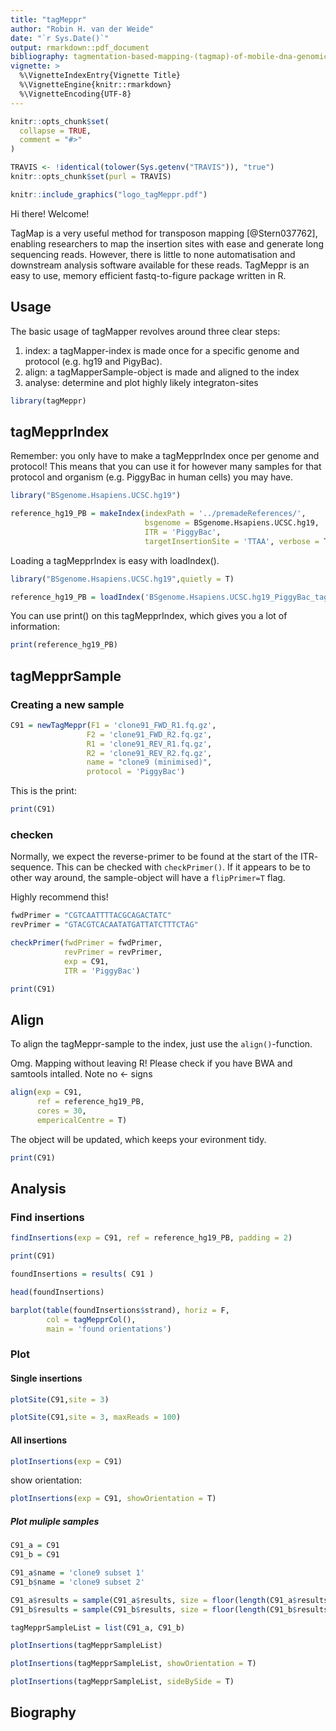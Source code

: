 ```yaml
---
title: "tagMeppr"
author: "Robin H. van der Weide"
date: "`r Sys.Date()`"
output: rmarkdown::pdf_document
bibliography: tagmentation-based-mapping-(tagmap)-of-mobile-dna-genomic-insertion-sites.bib
vignette: >
  %\VignetteIndexEntry{Vignette Title}
  %\VignetteEngine{knitr::rmarkdown}
  %\VignetteEncoding{UTF-8}
---
```


```r
knitr::opts_chunk$set(
  collapse = TRUE,
  comment = "#>"
)

TRAVIS <- !identical(tolower(Sys.getenv("TRAVIS")), "true")
knitr::opts_chunk$set(purl = TRAVIS)

```


```r
knitr::include_graphics("logo_tagMeppr.pdf")
```

Hi there! Welcome! 

TagMap is a very useful method for transposon mapping [@Stern037762], enabling 
researchers to map the insertion sites with ease and generate long sequencing 
reads. However, there is little to none automatisation and downstream analysis 
software available for these reads. TagMeppr is an easy to use, memory 
efficient fastq-to-figure package written in R.

## Usage
The basic usage of tagMapper revolves around three clear steps:

1. index: a tagMapper-index is made once for a specific genome and protocol (e.g. hg19 and PigyBac).
2. align: a tagMapperSample-object is made and aligned to the index
3. analyse: determine and plot highly likely integraton-sites

```r
library(tagMeppr)
```

## tagMepprIndex 

Remember: you only have to make a tagMepprIndex once per genome and protocol! 
This means that you can use it for however many samples for that protocol and 
organism (e.g. PiggyBac in human cells) you may have.

```r
library("BSgenome.Hsapiens.UCSC.hg19")

reference_hg19_PB = makeIndex(indexPath = '../premadeReferences/', 
                              bsgenome = BSgenome.Hsapiens.UCSC.hg19, 
                              ITR = 'PiggyBac', 
                              targetInsertionSite = 'TTAA', verbose = T)
```

Loading a tagMepprIndex is easy with loadIndex().

```r
library("BSgenome.Hsapiens.UCSC.hg19",quietly = T)
```

```r
reference_hg19_PB = loadIndex('BSgenome.Hsapiens.UCSC.hg19_PiggyBac_tagMeppRindex.fa.gz')
```

You can use print() on this tagMepprIndex, which gives you a lot of information: 
```r
print(reference_hg19_PB)
```

## tagMepprSample

### Creating a new sample

```r
C91 = newTagMeppr(F1 = 'clone91_FWD_R1.fq.gz',
                 F2 = 'clone91_FWD_R2.fq.gz',
                 R1 = 'clone91_REV_R1.fq.gz',
                 R2 = 'clone91_REV_R2.fq.gz',
                 name = "clone9 (minimised)",
                 protocol = 'PiggyBac')
```

This is the print:
```r
print(C91)
```


### checken 
Normally, we expect the reverse-primer to be found at the start of the ITR-
sequence. This can be checked with `checkPrimer()`. If it appears to be to 
other way around, the sample-object will have a `flipPrimer=T` flag.

Highly recommend this!
```r
fwdPrimer = "CGTCAATTTTACGCAGACTATC"
revPrimer = "GTACGTCACAATATGATTATCTTTCTAG"

checkPrimer(fwdPrimer = fwdPrimer, 
            revPrimer = revPrimer, 
            exp = C91, 
            ITR = 'PiggyBac')
```

```r
print(C91)
```

## Align
To align the tagMeppr-sample to the index, just use the `align()`-function.


Omg. Mapping without leaving R! Please check if you have BWA and samtools intalled.
Note no <- signs

```r
align(exp = C91, 
      ref = reference_hg19_PB, 
      cores = 30, 
      empericalCentre = T)
```



The object will be updated, which keeps your evironment tidy.
```r
print(C91)
```

## Analysis

### Find insertions


```r
findInsertions(exp = C91, ref = reference_hg19_PB, padding = 2)
```

```r
print(C91)
```

```r
foundInsertions = results( C91 )

head(foundInsertions)

barplot(table(foundInsertions$strand), horiz = F,
        col = tagMepprCol(),
        main = 'found orientations')
```

### Plot

#### Single insertions
```r
plotSite(C91,site = 3)
```

```r
plotSite(C91,site = 3, maxReads = 100)
```

#### All insertions

```r
plotInsertions(exp = C91)
```

show orientation:
```r
plotInsertions(exp = C91, showOrientation = T)
```

##### Plot muliple samples

```r
C91_a = C91
C91_b = C91

C91_a$name = 'clone9 subset 1'
C91_b$name = 'clone9 subset 2'

C91_a$results = sample(C91_a$results, size = floor(length(C91_a$results)/2))
C91_b$results = sample(C91_b$results, size = floor(length(C91_b$results)/2))

tagMepprSampleList = list(C91_a, C91_b)
```


```r
plotInsertions(tagMepprSampleList)
```

```r
plotInsertions(tagMepprSampleList, showOrientation = T)
```


```r
plotInsertions(tagMepprSampleList, sideBySide = T)
```

## Biography
